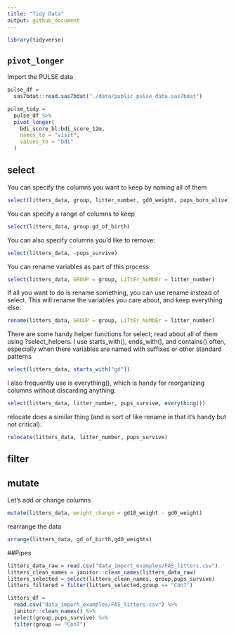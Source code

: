 ```yaml
---
title: "Tidy Data"
output: github_document
---
```


```r
library(tidyverse)
```

## `pivot_longer`

Import the PULSE data

```r
pulse_df = 
  sas7bdat::read.sas7bdat("./data/public_pulse_data.sas7bdat")

```


```r

pulse_tidy = 
  pulse_df %>%
  pivot_longer(
    bdi_score_bl:bdi_score_12m,
    names_to = "visit",
    values_to = "bdi"
  )


```

## select

You can specify the columns you want to keep by naming all of them
```r
select(litters_data, group, litter_number, gd0_weight, pups_born_alive)
```

You can specify a range of columns to keep

```r
select(litters_data, group:gd_of_birth)
```

You can also specify columns you’d like to remove:

```r
select(litters_data, -pups_survive)
```

You can rename variables as part of this process:

```r
select(litters_data, GROUP = group, LiTtEr_NuMbEr = litter_number)
```

If all you want to do is rename something, you can use rename instead of select. This will rename the variables you care about, and keep everything else:

```r
rename(litters_data, GROUP = group, LiTtEr_NuMbEr = litter_number)
```

There are some handy helper functions for select; read about all of them using ?select_helpers. I use starts_with(), ends_with(), and contains() often, especially when there variables are named with suffixes or other standard patterns

```r
select(litters_data, starts_with("gd"))
```

I also frequently use is everything(), which is handy for reorganizing columns without discarding anything:

```r
select(litters_data, litter_number, pups_survive, everything())
```

relocate does a similar thing (and is sort of like rename in that it’s handy but not critical):

```r
relocate(litters_data, litter_number, pups_survive)
```

## filter

## mutate

Let's add or change columns

```r
mutate(litters_data, weight_change = gd18_weight - gd0_weight)
```

rearrange the data

```r
arrange(litters_data, gd_of_birth,gd0_weights)
```

##Pipes

```r
litters_data_raw = read.csv("data_import_examples/FAS_litters.csv")
litters_clean_names = janitor::clean_names(litters_data_raw)
litters_selected = select(litters_clean_names, group,pups_survive)
litters_filtered = filter(litters_selected,group == "Con7")

litters_df = 
  read.csv("data_import_examples/FAS_litters.csv") %>%
  janitor::clean_names() %>%
  select(group,pups_survive) %>%
  filter(group == "Con7")
  
```

